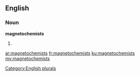 ==English==

===Noun===
'''magnetochemists'''

# {{plural of|[[magnetochemist]]}}

[[Category:English plurals]]

[[ar:magnetochemists]]
[[fr:magnetochemists]]
[[ku:magnetochemists]]
[[my:magnetochemists]]